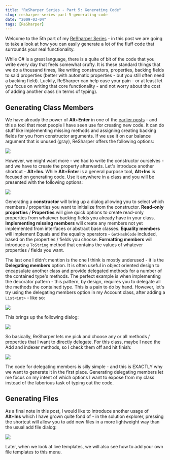 ```yaml
---
title: "ReSharper Series - Part 5: Generating Code"
slug: resharper-series-part-5-generating-code
date: "2009-03-04"
tags: [ReSharper]
---
```


Welcome to the 5th part of my [ReSharper Series](/2009/01/10/resharper-series/) - in this post we are going to take a look at how you can easily generate a lot of the fluff code that surrounds your real functionality.
 
While C# is a great language, there is a quite of bit of the code that you write every day that feels somewhat crufty. It is these standard things that we do a thousand times, like writing constructors, properties, backing fields to said properties (better with automatic properties - but you still often need a backing field). Luckily, ReSharper can help ease your pain - or at least let you focus on writing that core functionality - and not worry about the cost of adding another class (in terms of typing).
 
## Generating Class Members
 
We have already the power of **Alt+Enter** in one of the [earlier posts](/2009/01/21/resharper-series-part-1-the-power-of-alt-enter/) - and this a tool that most people I have seen use for creating new code. It can do stuff like implementing missing methods and assigning creating backing fields for you from constructor arguments. If we use it on our balance argument that is unused (gray), ReSharper offers the following options:
 
<img src="/WindowsLiveWriter/ReSharperSeriesPart5_127BE/image_thumb.png" /> 
 
However, we might want more - we had to write the constructor ourselves - and we have to create the property afterwards. Let's introduce another shortcut - **Alt+Ins**. While **Alt+Enter** is a general purpose tool, **Alt+Ins** is focused on generating code. Use it anywhere in a class and you will be presented with the following options:
 
<img src="/WindowsLiveWriter/ReSharperSeriesPart5_127BE/image_thumb_1.png" /> 
 
Generating a **constructor** will bring up a dialog allowing you to select which members / properties you want to initialize from the constructor. **Read-only properties** / **Properties** will give quick options to create read-only properties from whatever backing fields you already have in your class. **Implementing missing members** will create any members not yet implemented from interfaces or abstract base classes. **Equality members** will implement Equals and the equality operators - `GetHashCode` included, based on the properties / fields you choose. **Formatting members** will introduce a `ToString` method that contains the values of whatever properties / fields you want.
 
The last one I didn't mention is the one I think is mostly underused - it is the **Delegating members** option. It is often useful in object oriented design to encapsulate another class and provide delegated methods for a number of the contained type's methods. The perfect example is when implementing the decorator pattern - this pattern, by design, requires you to delegate all the methods the contained type. This is a pain to do by hand. However, let's try using the delegating members option in my Account class, after adding a `List<int>` - like so:
 
<img src="/WindowsLiveWriter/ReSharperSeriesPart5_127BE/image_thumb_3.png" /> 
 
This brings up the following dialog:
 
<img src="/WindowsLiveWriter/ReSharperSeriesPart5_127BE/image_thumb_4.png" /> 
 
So basically, ReSharper lets me pick and choose any or all methods / properties that I want to directly delegate. For this class, maybe I need the Add and indexer methods, so I check them off and hit finish:
 
<img src="/WindowsLiveWriter/ReSharperSeriesPart5_127BE/image_thumb_5.png" /> 
 
The code for delegating members is silly simple - and this is EXACTLY why we want to generate it in the first place. Generating delegating members let me focus on my intent of which options I want to expose from my class instead of the laborious task of typing out the code.
 
## Generating Files
 
As a final note in this post, I would like to introduce another usage of **Alt+Ins** which I have grown quite fond of - in the solution explorer, pressing the shortcut will allow you to add new files in a more lightweight way than the usual add file dialog:
 
<img src="/WindowsLiveWriter/ReSharperSeriesPart5_127BE/image_thumb_6.png" /> 
 
Later, when we look at live templates, we will also see how to add your own file templates to this menu.

